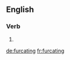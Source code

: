 ==English==

===Verb===
{{head|en|present participle}}

# {{present participle of|furcate|lang=en|nocat=1}}

[[de:furcating]]
[[fr:furcating]]